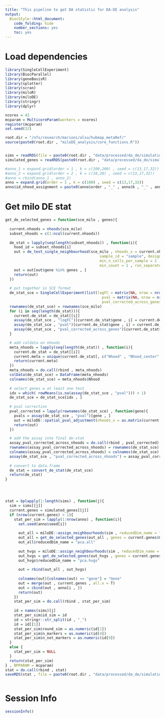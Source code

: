 ```yaml
---
title: "This pipeline to get DA statistic for DA-DE analysis"
output:
  BiocStyle::html_document:
    code_folding: hide
    number_sections: yes
    toc: yes  
---
```

# Load dependencies

```r

library(SingleCellExperiment)
library(BiocParallel)
library(geneBasisR)
library(splatter)
library(scran)
library(miloR)
library(miloDE)
library(stringr)
library(dplyr)

ncores = 42
mcparam = MulticoreParam(workers = ncores)
register(mcparam)
set.seed(32)

root.dir = "/nfs/research/marioni/alsu/hubmap_metaRef/"
source(paste0(root.dir , "miloDE_analysis/core_functions.R"))


sims = readRDS(file = paste0(root.dir , "data/processed/da_de/simulations_controlled/sims.Rds"))
simulated_genes = readRDS(paste0(root.dir , "data/processed/da_de/simulations_controlled/simulated_genes.Rds"))

#anno_1 = expand.grid(order = 1 , k = c(100,200) , seed = c(13,17,32))
#anno_2 = expand.grid(order = 2 , k = c(10,20) , seed = c(13,17,32))
#anno = rbind(anno_1 , anno_2)
anno = expand.grid(order = 1 , k = c(100) , seed = c(13,17,32))
anno$id_nhood_assignment = paste0(anno$order , "_" , anno$k , "_" , anno$seed)


```

# Get milo DE stat

```r


get_de_selected_genes = function(sce_milo , genes){
 
  current.nhoods = nhoods(sce_milo)
  subset_nhoods = c(1:ncol(current.nhoods))
  
  de_stat = lapply(seq(length(subset_nhoods)) , function(i){
    hood_id = subset_nhoods[i]
    out = de_test_single_neighbourhood(sce_milo , nhoods_x = current.nhoods, hood_id = hood_id,
                                           sample_id = "sample", design = ~type, covariates = c("type"), contrasts = NULL,
                                           min_n_cells_per_sample = 1 ,
                                           min_count = 1 , run_separately = T)
    out = out[out$gene %in% genes , ]
    return(out)
  })
  
  # put together in SCE format
  de_stat_sce = SingleCellExperiment(list(logFC = matrix(NA, nrow = nrow(sce_milo), ncol = length(subset_nhoods)) ,
                                            pval = matrix(NA, nrow = nrow(sce_milo), ncol = length(subset_nhoods)) ,
                                            pval_corrected_across_genes = matrix(NA, nrow = nrow(sce_milo), ncol = length(subset_nhoods))))
  rownames(de_stat_sce) = rownames(sce_milo)
  for (i in seq(length(de_stat))){
    current.de_stat = de_stat[[i]]
    assay(de_stat_sce , "logFC")[current.de_stat$gene , i] = current.de_stat$logFC
    assay(de_stat_sce , "pval")[current.de_stat$gene , i] = current.de_stat$pval
    assay(de_stat_sce , "pval_corrected_across_genes")[current.de_stat$gene , i] = current.de_stat$pval_corrected_across_genes
  }

  # add coldata on nhoods
  meta_nhoods = lapply(seq(length(de_stat)) , function(i){
    current.de_stat = de_stat[[i]]
    current.meta = unique(current.de_stat[, c("Nhood" , "Nhood_center" , "test_performed" )])
    return(current.meta)
  })
  meta_nhoods = do.call(rbind , meta_nhoods)
  colData(de_stat_sce) = DataFrame(meta_nhoods)
  colnames(de_stat_sce) = meta_nhoods$Nhood
  
  # select genes w at least one test
  idx = which( rowMeans(is.na(assay(de_stat_sce , "pval"))) < 1)
  de_stat_sce = de_stat_sce[idx , ]
  
  # pval correction
  pval_corrected = lapply(rownames(de_stat_sce) , function(gene){
    pvals = assay(de_stat_sce , "pval")[gene , ]
    out = miloDE::spatial_pval_adjustment(nhoods_x = as.matrix(current.nhoods[,subset_nhoods]) , pvalues = pvals)
    return(out)
  })

  # add the assay into final de-stat
  assay_pval_corrected_across_nhoods = do.call(rbind , pval_corrected)
  rownames(assay_pval_corrected_across_nhoods) = rownames(de_stat_sce)
  colnames(assay_pval_corrected_across_nhoods) = colnames(de_stat_sce)
  assay(de_stat_sce , "pval_corrected_across_nhoods") = assay_pval_corrected_across_nhoods
  
  # convert to data.frame
  de_stat = convert_de_stat(de_stat_sce)
  return(de_stat)
}




stat = bplapply(1:length(sims) , function(j){
  sim = sims[[j]]
  current.genes = simulated_genes[[j]]
  if (nrow(current.genes) > 1){
    stat_per_sim = lapply(1:nrow(anno) , function(i){
      set.seed(anno$seed[i])
      
      out_all = miloDE::assign_neighbourhoods(sim , reducedDim_name = "pca.all" , order = anno$order[i] , k = anno$k[i] , d = 5 , verbose = F , filtering = T)
      out_all = get_de_selected_genes(out_all , genes = current.genes$Gene)
      out_all$reducedDim_name = "pca.all"
      
      out_hvgs = miloDE::assign_neighbourhoods(sim , reducedDim_name = "pca.hvgs" , order = anno$order[i] , k = anno$k[i] , d = 5 , verbose = F , filtering = T)
      out_hvgs = get_de_selected_genes(out_hvgs , genes = current.genes$Gene)
      out_hvgs$reducedDim_name = "pca.hvgs"
      
      out = rbind(out_all , out_hvgs)
      
      colnames(out)[colnames(out) == "gene"] = "Gene"
      out = merge(out , current.genes , all.x = T)
      out = cbind(out , anno[i , ])
      return(out)
    })
    stat_per_sim = do.call(rbind , stat_per_sim)
    
    id = names(sims)[j]
    stat_per_sim$id_sim = id
    id = stringr::str_split(id , "_")
    id = id[[1]]
    stat_per_sim$round_sim = as.numeric(id[1])
    stat_per_sim$n_markers = as.numeric(id[4])
    stat_per_sim$n_not_markers = as.numeric(id[9])
  }
  else {
    stat_per_sim = NULL
  }
  return(stat_per_sim)
} , BPPARAM = mcparam)
stat = do.call(rbind , stat)
saveRDS(stat , file = paste0(root.dir , "data/processed/da_de/simulations_controlled/stat_de.Rds"))



```


# Session Info

```r
sessionInfo()
```
